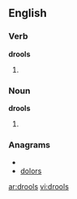 ==English==
===Verb===
'''drools'''
# {{third-person singular of|[[drool]]}}

===Noun===
'''drools'''
# {{plural of|[[drool]]}}

===Anagrams===
* {{alphagram|dloors}}
* [[dolors#English|dolors]]


[[ar:drools]]
[[vi:drools]]